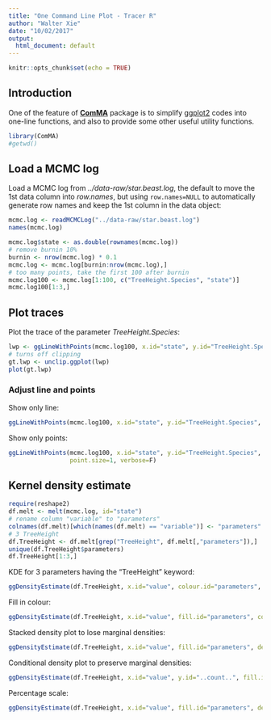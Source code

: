 ```yaml
---
title: "One Command Line Plot - Tracer R"
author: "Walter Xie"
date: "10/02/2017"
output:
  html_document: default
---
```


```r
knitr::opts_chunk$set(echo = TRUE)
```

## Introduction

One of the feature of [**ComMA**](http://github.com/walterxie/ComMA) package is to simplify [ggplot2](http://docs.ggplot2.org/current/) codes into one-line functions, and also to provide some other useful utility functions.

```r
library(ComMA)
#getwd()
```

## Load a MCMC log

Load a MCMC log from *../data-raw/star.beast.log*, the default to move the 1st data column into *row.names*, but using <code>row.names=NULL</code> to automatically generate row names and keep the 1st column in the data object:

```r
mcmc.log <- readMCMCLog("../data-raw/star.beast.log")
names(mcmc.log)
```

```r
mcmc.log$state <- as.double(rownames(mcmc.log))
# remove burnin 10% 
burnin <- nrow(mcmc.log) * 0.1
mcmc.log <- mcmc.log[burnin:nrow(mcmc.log),]
# too many points, take the first 100 after burnin
mcmc.log100 <- mcmc.log[1:100, c("TreeHeight.Species", "state")]
mcmc.log100[1:3,]
```

## Plot traces

Plot the trace of the parameter *TreeHeight.Species*:

```r
lwp <- ggLineWithPoints(mcmc.log100, x.id="state", y.id="TreeHeight.Species", verbose=F)
# turns off clipping
gt.lwp <- unclip.ggplot(lwp) 
plot(gt.lwp)
```

### Adjust line and points

Show only line:

```r
ggLineWithPoints(mcmc.log100, x.id="state", y.id="TreeHeight.Species", line.or.point=1, verbose=F)
```                 
                 
Show only points:

```r
ggLineWithPoints(mcmc.log100, x.id="state", y.id="TreeHeight.Species", line.or.point=2, 
                 point.size=1, verbose=F)
```

## Kernel density estimate

```r
require(reshape2)
df.melt <- melt(mcmc.log, id="state")
# rename column "variable" to "parameters"
colnames(df.melt)[which(names(df.melt) == "variable")] <- "parameters"
# 3 TreeHeight
df.TreeHeight <- df.melt[grep("TreeHeight", df.melt[,"parameters"]),]
unique(df.TreeHeight$parameters)
df.TreeHeight[1:3,]
```

KDE for 3 parameters having the "TreeHeight" keyword:

```r
ggDensityEstimate(df.TreeHeight, x.id="value", colour.id="parameters", verbose=F)
```

Fill in colour:

```r
ggDensityEstimate(df.TreeHeight, x.id="value", fill.id="parameters", colour.id="parameters", verbose=F)
```

Stacked density plot to lose marginal densities:

```r
ggDensityEstimate(df.TreeHeight, x.id="value", fill.id="parameters", density.pos="stack", density.alpha=1, verbose=F)
```

Conditional density plot to preserve marginal densities:

```r
ggDensityEstimate(df.TreeHeight, x.id="value", y.id="..count..", fill.id="parameters", density.pos="stack", density.alpha=1, verbose=F)
```                  
                  
Percentage scale:

```r
ggDensityEstimate(df.TreeHeight, x.id="value", fill.id="parameters", density.pos="fill", density.alpha=1, verbose=F)        
```                  
                  
                